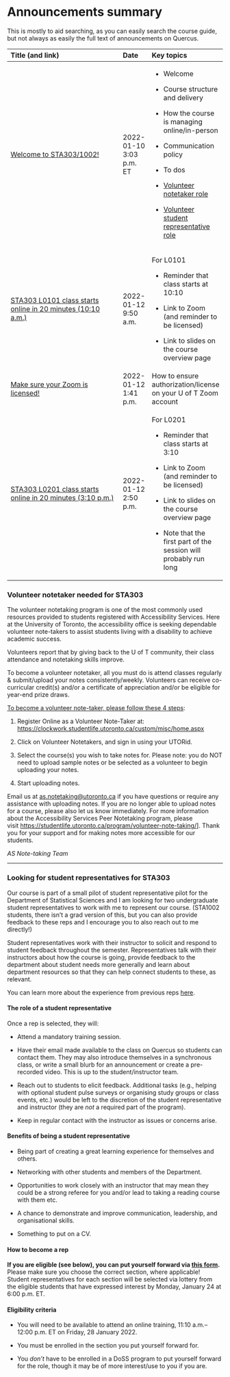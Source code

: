 # Announcements summary

This is mostly to aid searching, as you can easily search the course guide, but not always as easily the full text of announcements on Quercus.

+-------------------------------------------------------------------------------------------------------------------------------+-------------------------+--------------------------------------------------------------------+
| Title (and link)                                                                                                              | Date                    | Key topics                                                         |
+:==============================================================================================================================+:========================+:===================================================================+
| [Welcome to STA303/1002!](https://q.utoronto.ca/courses/253305/discussion_topics/1558090)                                     | 2022-01-10 3:03 p.m. ET | -   Welcome                                                        |
|                                                                                                                               |                         |                                                                    |
|                                                                                                                               |                         | -   Course structure and delivery                                  |
|                                                                                                                               |                         |                                                                    |
|                                                                                                                               |                         | -   How the course is managing online/in-person                    |
|                                                                                                                               |                         |                                                                    |
|                                                                                                                               |                         | -   Communication policy                                           |
|                                                                                                                               |                         |                                                                    |
|                                                                                                                               |                         | -   To dos                                                         |
|                                                                                                                               |                         |                                                                    |
|                                                                                                                               |                         | -   [Volunteer notetaker role](#notetaker)                         |
|                                                                                                                               |                         |                                                                    |
|                                                                                                                               |                         | -   [Volunteer student representative role](#studentrep)           |
+-------------------------------------------------------------------------------------------------------------------------------+-------------------------+--------------------------------------------------------------------+
| [STA303 L0101 class starts online in 20 minutes (10:10 a.m.)](https://q.utoronto.ca/courses/253305/discussion_topics/1564941) | 2022-01-12 9:50 a.m.    | For L0101                                                          |
|                                                                                                                               |                         |                                                                    |
|                                                                                                                               |                         | -   Reminder that class starts at 10:10                            |
|                                                                                                                               |                         |                                                                    |
|                                                                                                                               |                         | -   Link to Zoom (and reminder to be licensed)                     |
|                                                                                                                               |                         |                                                                    |
|                                                                                                                               |                         | -   Link to slides on the course overview page                     |
+-------------------------------------------------------------------------------------------------------------------------------+-------------------------+--------------------------------------------------------------------+
| [Make sure your Zoom is licensed!](https://q.utoronto.ca/courses/253305/discussion_topics/1565885)                            | 2022-01-12 1:41 p.m.    | How to ensure authorization/license on your U of T Zoom account    |
+-------------------------------------------------------------------------------------------------------------------------------+-------------------------+--------------------------------------------------------------------+
| [STA303 L0201 class starts online in 20 minutes (3:10 p.m.)](https://q.utoronto.ca/courses/253305/discussion_topics/1565901)  | 2022-01-12 2:50 p.m.    | For L0201                                                          |
|                                                                                                                               |                         |                                                                    |
|                                                                                                                               |                         | -   Reminder that class starts at 3:10                             |
|                                                                                                                               |                         |                                                                    |
|                                                                                                                               |                         | -   Link to Zoom (and reminder to be licensed)                     |
|                                                                                                                               |                         |                                                                    |
|                                                                                                                               |                         | -   Link to slides on the course overview page                     |
|                                                                                                                               |                         |                                                                    |
|                                                                                                                               |                         | -   Note that the first part of the session will probably run long |
+-------------------------------------------------------------------------------------------------------------------------------+-------------------------+--------------------------------------------------------------------+

### Volunteer notetaker needed for STA303  {#notetaker}

The volunteer notetaking program is one of the most commonly used resources provided to students registered with Accessibility Services. Here at the University of Toronto, the accessibility office is seeking dependable volunteer note-takers to assist students living with a disability to achieve academic success.

Volunteers report that by giving back to the U of T community, their class attendance and notetaking skills improve.

To become a volunteer notetaker, all you must do is attend classes regularly & submit/upload your notes consistently/weekly. Volunteers can receive co-curricular credit(s) and/or a certificate of appreciation and/or be eligible for year-end prize draws.

[To become a volunteer note-taker, please follow these 4 steps]{.ul}:

1.  Register Online as a Volunteer Note-Taker at: <https://clockwork.studentlife.utoronto.ca/custom/misc/home.aspx>

2.  Click on Volunteer Notetakers, and sign in using your UTORid.

3.  Select the course(s) you wish to take notes for. Please note: you do NOT need to upload sample notes or be selected as a volunteer to begin uploading your notes.

4.  Start uploading notes.

Email us at [as.notetaking\@utoronto.ca](mailto:as.notetaking@utoronto.ca) if you have questions or require any assistance with uploading notes. If you are no longer able to upload notes for a course, please also let us know immediately. For more information about the Accessibility Services Peer Notetaking program, please visit [https://studentlife.utoronto.ca/program/volunteer-note-taking/](https://studentlife.utoronto.ca/program/volunteer-note-taking)]. Thank you for your support and for making notes more accessible for our students.\

*AS Note-taking Team\
*

------------------------------------------------------------------------

### Looking for student representatives for STA303 {#studentrep}

Our course is part of a small pilot of student representative pilot for the Department of Statistical Sciences and I am looking for two undergraduate student representatives to work with me to represent our course. (STA1002 students, there isn't a grad version of this, but you can also provide feedback to these reps and I encourage you to also reach out to me directly!)

Student representatives work with their instructor to solicit and respond to student feedback throughout the semester. Representatives talk with their instructors about how the course is going, provide feedback to the department about student needs more generally and learn about department resources so that they can help connect students to these, as relevant.

You can learn more about the experience from previous reps [here](https://www.statistics.utoronto.ca/news/new-pilot-program-enhances-academic-experience-giving-students-voice).

#### The role of a student representative

Once a rep is selected, they will:

-   Attend a mandatory training session.

-   Have their email made available to the class on Quercus so students can contact them. They may also introduce themselves in a synchronous class, or write a small blurb for an announcement or create a pre-recorded video. This is up to the student/instructor team.

-   Reach out to students to elicit feedback. Additional tasks (e.g., helping with optional student pulse surveys or organising study groups or class events, etc.) would be left to the discretion of the student representative and instructor (they are *not* a required part of the program).  

-   Keep in regular contact with the instructor as issues or concerns arise.

#### Benefits of being a student representative

-   Being part of creating a great learning experience for themselves and others.

-   Networking with other students and members of the Department.

-   Opportunities to work closely with an instructor that may mean they could be a strong referee for you and/or lead to taking a reading course with them etc.

-   A chance to demonstrate and improve communication, leadership, and organisational skills.

-   Something to put on a CV.

#### How to become a rep

**If you are eligible (see below), you can put yourself forward via [this form](https://forms.office.com/r/3ZjP0TBpQd).** Please make sure you choose the correct section, where applicable! Student representatives for each section will be selected via lottery from the eligible students that have expressed interest by Monday, January 24 at 6:00 p.m. ET.  

#### Eligibility criteria

-   You will need to be available to attend an online training, 11:10 a.m.--12:00 p.m. ET on Friday, 28 January 2022.

-   You must be enrolled in the section you put yourself forward for.

-   You *don't* have to be enrolled in a DoSS program to put yourself forward for the role, though it may be of more interest/use to you if you are.
